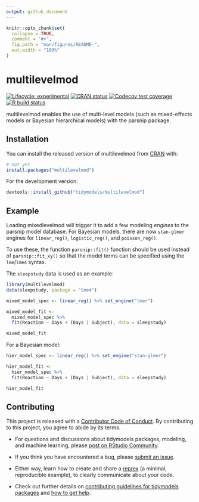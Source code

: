 ```yaml
---
output: github_document
---
```


<!-- README.md is generated from README.Rmd. Please edit that file -->

```r
knitr::opts_chunk$set(
  collapse = TRUE,
  comment = "#>",
  fig.path = "man/figures/README-",
  out.width = "100%"
)
```

# multilevelmod

<!-- badges: start -->
[![Lifecycle: experimental](https://img.shields.io/badge/lifecycle-experimental-orange.svg)](https://www.tidyverse.org/lifecycle/#experimental)
[![CRAN status](https://www.r-pkg.org/badges/version/multilevelmod)](https://CRAN.R-project.org/package=multilevelmod)
[![Codecov test coverage](https://codecov.io/gh/topepo/multilevelmod/branch/master/graph/badge.svg)](https://codecov.io/gh/topepo/multilevelmod?branch=master)
[![R build status](https://github.com/topepo/multilevelmod/workflows/R-CMD-check/badge.svg)](https://github.com/topepo/multilevelmod/actions)
<!-- badges: end -->

multilevelmod enables the use of multi-level models (such as mixed-effects models or Bayesian hierarchical models) with the parsnip package.  

## Installation

You can install the released version of multilevelmod from [CRAN](https://CRAN.R-project.org) with:

``` r
# not yet
install.packages("multilevelmod")
```

For the development version: 

``` r
devtools::install_github("tidymodels/multilevelmod")
```

## Example

Loading mixedlevelmod will trigger it to add a few modeling _engines_ to the parsnip model database. For Bayesian models, there are now `stan-glmer` engines for `linear_reg()`, `logistic_reg()`, and `poisson_reg()`. 

To use these, the function `parsnip::fit()` function should be used instead of `parsnip::fit_xy()` so that the model terms can be specified using the `lme`/`lme4` syntax. 

The `sleepstudy` data is used as an example: 

```r
library(multilevelmod)
data(sleepstudy, package = "lme4")

mixed_model_spec <- linear_reg() %>% set_engine("lmer")

mixed_model_fit <- 
  mixed_model_spec %>% 
  fit(Reaction ~ Days + (Days | Subject), data = sleepstudy)

mixed_model_fit
```

For a Bayesian model: 


```r
hier_model_spec <- linear_reg() %>% set_engine("stan-glmer")

hier_model_fit <- 
  hier_model_spec %>% 
  fit(Reaction ~ Days + (Days | Subject), data = sleepstudy)

hier_model_fit
```

## Contributing

This project is released with a [Contributor Code of Conduct](https://contributor-covenant.org/version/2/0/CODE_OF_CONDUCT.html). By contributing to this project, you agree to abide by its terms.

- For questions and discussions about tidymodels packages, modeling, and machine learning, please [post on RStudio Community](https://rstd.io/tidymodels-community).

- If you think you have encountered a bug, please [submit an issue](https://github.com/tidymodels/multilevelmod/issues).

- Either way, learn how to create and share a [reprex](https://rstd.io/reprex) (a minimal, reproducible example), to clearly communicate about your code.

- Check out further details on [contributing guidelines for tidymodels packages](https://www.tidymodels.org/contribute/) and [how to get help](https://www.tidymodels.org/help/).

